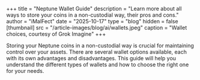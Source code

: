 +++
title = "Neptune Wallet Guide"
description = "Learn more about all ways to store your coins in a non-custodial way, their pros and cons."
author = "iMalFect"
date = "2025-10-17"
type = "blog"
hidden = false
[thumbnail]
src = "/article-images/blog/ai/wallets.jpeg"
caption = "Wallet choices, courtesy of Grok Imagine"
+++

Storing your Neptune coins in a non-custodial way is crucial for maintaining control over your assets. There are several wallet options available, each with its own advantages and disadvantages. This guide will help you understand the different types of wallets and how to choose the right one for your needs.